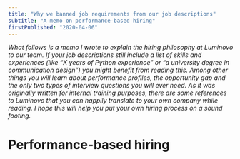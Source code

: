 ```yaml
---
title: "Why we banned job requirements from our job descriptions"
subtitle: "A memo on performance-based hiring"
firstPublished: "2020-04-06"
---
```


_What follows is a memo I wrote to explain the hiring philosophy at Luminovo to our team. If your job descriptions still include a list of skills and experiences (like “X years of Python experience” or “a university degree in communication design”) you might benefit from reading this. Among other things you will learn about performance profiles, the opportunity gap and the only two types of interview questions you will ever need. As it was originally written for internal training purposes, there are some references to Luminovo that you can happily translate to your own company while reading. I hope this will help you put your own hiring process on a sound footing._

# Performance-based hiring
